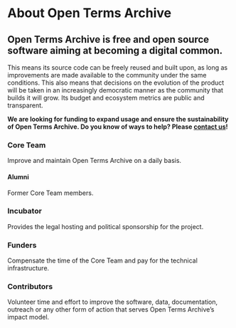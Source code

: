 <div className="text__center">

  # About Open Terms Archive

  ## Open Terms Archive is free and open source software aiming at becoming a digital common.

  This means its source code can be freely reused and built upon, as long as improvements are made available to the community under the same conditions. This also means that decisions on the evolution of the product will be taken in an increasingly democratic manner as the community that builds it will grow. Its <Link href="/budget">budget</Link> and <Link href="/stats">ecosystem metrics</Link> are public and transparent.

  **We are looking for funding to expand usage and ensure the sustainability of Open Terms Archive. Do you know of ways to help? Please [contact us](mailto:contact@opentermsarchive.org)!**

  ### Core Team

  Improve and maintain Open Terms Archive on a daily basis.

  <Contributors type="core" showInfo="true" thumbnailWidth="88" thumbnailheight="88" />

  #### Alumni
  
  Former Core Team members.

  <Contributors type="alumnis" showInfo="true" className="mb__XL" />

  ### Incubator

  Provides the legal hosting and political sponsorship for the project.

  <ThumbGallery>
    <Link href="https://disinfo.quaidorsay.fr" target="_blank" rel="noopener">
        <ThumbGalleryItem src="/images/contributors/ambassadeur-francais-pour-le-numerique.png" width="158" height="80" />
    </Link>
  </ThumbGallery>

  ### Funders

  Compensate the time of the Core Team and pay for the technical infrastructure.

  <ThumbGallery small={true} className="mb__XL">
    <ThumbGalleryItem src="/images/contributors/meae.png" width="131" height="119" />
    <ThumbGalleryItem src="/images/contributors/france-relance.png" width="77" height="77" />
    <ThumbGalleryItem src="/images/contributors/nextgen.png" width="171" height="38" />
    <ThumbGalleryItem src="/images/contributors/reset.png" width="101" height="29" />
  </ThumbGallery>

  ### Contributors

  Volunteer time and effort to improve the software, data, documentation, outreach or any other form of action that serves Open Terms Archive’s impact model.

  <Contributors type="contributors" />

</div>
